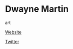 # Dwayne Martin

<Skills>

art

</Skills>

<Personal>

[Website](http://dwaynemartin.com)

[Twitter](https://twitter.com/DwayneMartin86)

</Personal>



